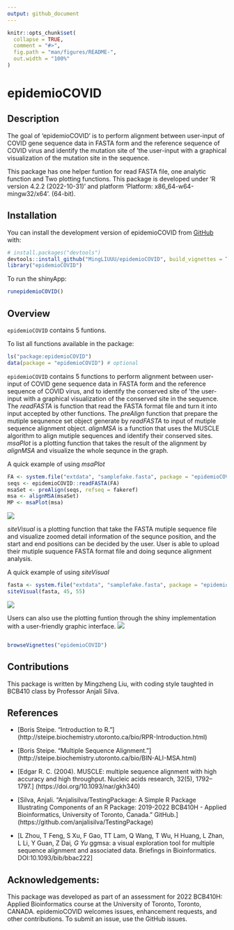 ```yaml
---
output: github_document
---
```


<!-- README.md is generated from README.Rmd. Please edit that file -->

```r
knitr::opts_chunk$set(
  collapse = TRUE,
  comment = "#>",
  fig.path = "man/figures/README-",
  out.width = "100%"
)
```

# epidemioCOVID

<!-- badges: start -->
<!-- badges: end -->

## Description 

The goal of 'epidemioCOVID' is to perform alignment between user-input of COVID gene sequence data in FASTA form and the reference sequence of COVID virus and identify the mutation site of 'the user-input with a graphical visualization of the mutation site in the sequence.

This package has one helper funtion for read FASTA file, one analytic function and Two plotting functions. This package is developed under 'R version 4.2.2 (2022-10-31)' and platform 'Platform: x86_64-w64-mingw32/x64'. (64-bit).

## Installation

You can install the development version of epidemioCOVID from [GitHub](https://github.com/) with:

``` r
# install.packages("devtools")
devtools::install_github("MingLIUUU/epidemioCOVID", build_vignettes = TRUE)
library("epidemioCOVID")
```
To run the shinyApp:
``` r
runepidemioCOVID()
```


## Overview

`epidemioCOVID` contains 5 funtions.

To list all functions available in the package:

``` r
ls("package:epidemioCOVID")
data(package = "epidemioCOVID") # optional
```
`epidemioCOVID` contains 5 functions to perform alignment between user-input of COVID gene sequence data in FASTA form and the reference sequence of COVID virus, and to identify the conserved site of 'the user-input with a graphical visualization of the conserved site in the sequence. The *readFASTA* is function that read the FASTA format file and turn it into input accepted by other functions. The *preAlign* function that prepare the mutiple sequnence set object generate by *readFASTA* to input of mutiple sequence alignment object. *alignMSA* is a function that uses the MUSCLE algorithm to align mutiple sequences and identify their conserved sites. 
*msaPlot* is a plotting function that takes the result of the alignment by *alignMSA* and visualize the whole sequnce in the graph. 

A quick example of using *msaPlot*

``` r
FA <- system.file("extdata", "samplefake.fasta", package = "epidemioCOVID")
seqs <- epidemioCOVID::readFASTA(FA)
msaSet <- preAlign(seqs, refseq = fakeref)
msa <- alignMSA(msaSet)
MP <- msaPlot(msa)
```
![](./inst/extdata/AlignmentPosition.jpeg)

*siteVisual* is a plotting function that take the FASTA mutiple sequence file and visualize zoomed detail information of the sequnce position, and the start and end positions can be decided by the user. User is able to upload their mutiple suquence FASTA format file and doing sequnce alignment analysis. 

A quick example of using *siteVisual*

``` r
fasta <- system.file("extdata", "samplefake.fasta", package = "epidemioCOVID")
siteVisual(fasta, 45, 55)
```
![](./inst/extdata/SiteVisual.jpeg)

  
Users can also use the plotting funtion through the shiny implementation with a user-friendly graphic interface.
![](./inst/extdata/shiny.png)

``` r

browseVignettes("epidemioCOVID")
```

## Contributions

This package is written by Mingzheng Liu, with coding style taughted in BCB410 class by Professor Anjali Silva. 


## References

* [Boris Steipe. “Introduction to R.”]
(http://steipe.biochemistry.utoronto.ca/bio/RPR-Introduction.html)

* [Boris Steipe. “Multiple Sequence Alignment.”]
(http://steipe.biochemistry.utoronto.ca/bio/BIN-ALI-MSA.html)

* [Edgar R. C. (2004). MUSCLE: multiple sequence alignment with high accuracy and high throughput. Nucleic acids research, 32(5), 1792–1797.] (https://doi.org/10.1093/nar/gkh340)

* [Silva, Anjali. “Anjalisilva/TestingPackage: A Simple R Package Illustrating 
Components of an R Package: 2019-2022 BCB410H - Applied Bioinformatics, 
University of Toronto, Canada.” GitHub.] (https://github.com/anjalisilva/TestingPackage) 

* [L Zhou, T Feng, S Xu, F Gao, TT Lam, Q Wang, T Wu, H Huang, L Zhan, L Li, Y Guan, Z Dai*, G Yu* ggmsa: a visual exploration tool for multiple sequence alignment and associated data. Briefings in Bioinformatics. DOI:10.1093/bib/bbac222]

## Acknowledgements:
This package was developed as part of an assessment for 2022
BCB410H: Applied Bioinformatics course at the University of
Toronto, Toronto, CANADA. epidemioCOVID welcomes issues,
enhancement requests, and other contributions. To submit an issue,
use the GitHub issues.
